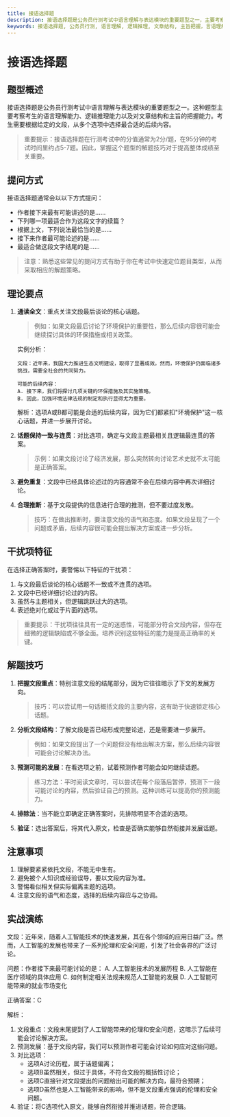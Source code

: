 ```yaml
---
title: 接语选择题
description: 接语选择题是公务员行测考试中语言理解与表达模块的重要题型之一，主要考察考生的语言理解能力、逻辑推理能力以及对文章结构和主旨的把握能力。
keywords: 接语选择题, 公务员行测, 语言理解, 逻辑推理, 文章结构, 主旨把握，言语理解与表达
---
```



# 接语选择题

## 题型概述

接语选择题是公务员行测考试中语言理解与表达模块的重要题型之一。这种题型主要考察考生的语言理解能力、逻辑推理能力以及对文章结构和主旨的把握能力。考生需要根据给定的文段，从多个选项中选择最合适的后续内容。

> 重要提示：接语选择题在行测考试中的分值通常为2分/题，在95分钟的考试时间里约占5-7题。因此，掌握这个题型的解题技巧对于提高整体成绩至关重要。

## 提问方式

接语选择题通常会以以下方式提问：

- 作者接下来最有可能讲述的是……
- 下列哪一项最适合作为这段文字的续篇？
- 根据上文，下列说法最恰当的是……
- 接下来作者最可能论述的是……
- 最适合做这段文字结尾的是……

> 注意：熟悉这些常见的提问方式有助于你在考试中快速定位题目类型，从而采取相应的解题策略。

## 理论要点

1. **通读全文**：重点关注文段最后谈论的核心话题。
   
   > 例如：如果文段最后讨论了环境保护的重要性，那么后续内容很可能会继续探讨具体的环保措施或相关政策。
   
   实例分析：
   ```
   文段：近年来，我国大力推进生态文明建设，取得了显著成效。然而，环境保护仍面临诸多挑战，需要全社会的共同努力。
   
   可能的后续内容：
   A. 接下来，我们将探讨几项关键的环保措施及其实施策略。
   B. 因此，加强环境法律法规的制定和执行显得尤为重要。
   ```
   解析：选项A或B都可能是合适的后续内容，因为它们都紧扣"环境保护"这一核心话题，并进一步展开讨论。

2. **话题保持一致与连贯**：对比选项，确定与文段主题最相关且逻辑最连贯的答案。
   
   > 示例：如果文段讨论了经济发展，那么突然转向讨论艺术史就不太可能是正确答案。

3. **避免重复**：文段中已经具体论述过的内容通常不会在后续内容中再次详细讨论。

4. **合理推断**：基于文段提供的信息进行合理的推测，但不要过度发散。

   > 技巧：在做出推断时，要注意文段的语气和态度。如果文段呈现了一个问题或矛盾，后续内容很可能会提出解决方案或进一步分析。

## 干扰项特征

在选择正确答案时，要警惕以下特征的干扰项：

1. 与文段最后谈论的核心话题不一致或不连贯的选项。
2. 文段中已经详细讨论过的内容。
3. 虽然与主题相关，但逻辑跳跃过大的选项。
4. 表述绝对化或过于片面的选项。

> 重要提示：干扰项往往具有一定的迷惑性，可能部分符合文段内容，但存在细微的逻辑缺陷或不够全面。培养识别这些特征的能力是提高正确率的关键。

## 解题技巧

1. **把握文段重点**：特别注意文段的结尾部分，因为它往往暗示了下文的发展方向。

   > 技巧：可以尝试用一句话概括文段的主要内容，这有助于快速锁定核心话题。

2. **分析文段结构**：了解文段是否已经形成完整论述，还是需要进一步展开。

   > 例如：如果文段提出了一个问题但没有给出解决方案，那么后续内容很可能会讨论解决办法。

3. **预测可能的发展**：在看选项之前，试着预测作者可能会如何继续话题。

   > 练习方法：平时阅读文章时，可以尝试在每个段落后暂停，预测下一段可能讨论的内容，然后验证自己的预测。这种训练可以提高你的预测能力。

4. **排除法**：当不能立即确定正确答案时，先排除明显不合适的选项。

5. **验证**：选出答案后，将其代入原文，检查是否确实能够自然衔接并发展话题。

## 注意事项

1. 理解要紧紧依托文段，不能无中生有。
2. 避免被个人知识或经验误导，要以文段内容为准。
3. 警惕看似相关但实际偏离主题的选项。
4. 注意文段的语气和态度，选择的后续内容应与之协调。

## 实战演练

文段：近年来，随着人工智能技术的快速发展，其在各个领域的应用日益广泛。然而，人工智能的发展也带来了一系列伦理和安全问题，引发了社会各界的广泛讨论。

问题：作者接下来最可能讨论的是：
A. 人工智能技术的发展历程
B. 人工智能在医疗领域的具体应用
C. 如何制定相关法规来规范人工智能的发展
D. 人工智能可能带来的就业市场变化

<BlurredAnswer>
正确答案：C

解析：
1. 文段重点：文段末尾提到了人工智能带来的伦理和安全问题，这暗示了后续可能会讨论解决方案。
2. 预测发展：基于文段内容，我们可以预测作者可能会讨论如何应对这些问题。
3. 对比选项：
   - 选项A讨论历程，属于话题偏离；
   - 选项B虽然相关，但过于具体，不符合文段的概括性讨论；
   - 选项C直接针对文段提出的问题给出可能的解决方向，最符合预期；
   - 选项D虽然也是人工智能带来的影响，但不是文段重点强调的伦理和安全问题。
4. 验证：将C选项代入原文，能够自然衔接并推进话题，符合逻辑。
</BlurredAnswer>
